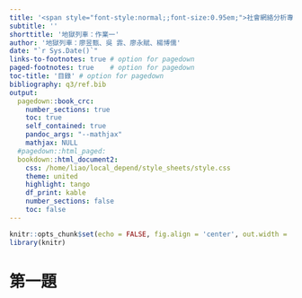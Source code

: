 ```yaml
---
title: '<span style="font-style:normal;;font-size:0.95em;">社會網絡分析專題：作業一</span>'
subtitle: ''
shorttitle: '地獄列車：作業一'
author: '地獄列車：廖昱甄、吳 霏、廖永賦、楊博儒'
date: "`r Sys.Date()`"
links-to-footnotes: true # option for pagedown
paged-footnotes: true    # option for pagedown
toc-title: '目錄' # option for pagedown
bibliography: q3/ref.bib
output:
  pagedown::book_crc:
    number_sections: true
    toc: true
    self_contained: true
    pandoc_args: "--mathjax"
    mathjax: NULL
  #pagedown::html_paged:
  bookdown::html_document2:
    css: /home/liao/local_depend/style_sheets/style.css
    theme: united
    highlight: tango
    df_print: kable
    number_sections: false
    toc: false
---
```



```r
knitr::opts_chunk$set(echo = FALSE, fig.align = 'center', out.width = '100%')
library(knitr)
```


# 第一題
